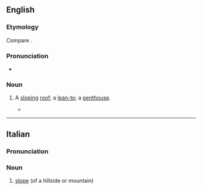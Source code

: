 ==English==

===Etymology===
Compare {{m|en|pentice}}.

===Pronunciation===
* {{IPA|en|/ˈpɛndɪs/}}

===Noun===
{{en-noun}}

# {{lb|en|obsolete}} A [[slope|sloping]] [[roof]]; a [[lean-to]]; a [[penthouse]].
#* {{RQ:Fairfax Godfrey of Bulloigne|book=11|stanza=33|page=202|passage=And ore their heads an iron '''pentiſe''' vaſt / They built, by ioyning many a ſhield and targe, [...]}}

{{Webster 1913}}

----

==Italian==

===Pronunciation===
{{it-pr|pendìce}}

===Noun===
{{it-noun|f}}

# [[slope]] (of a hillside or mountain)